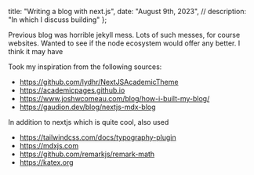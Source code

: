
  title: "Writing a blog with next.js",
  date: "August 9th, 2023",
  // description: "In which I discuss building"
};


Previous blog was horrible jekyll mess.
Lots of such messes, for course websites.
Wanted to see if the node ecosystem would offer any better.
I think it may have

Took my inspiration from the following sources:

- https://github.com/lydhr/NextJSAcademicTheme
- https://academicpages.github.io
- https://www.joshwcomeau.com/blog/how-i-built-my-blog/
- https://gaudion.dev/blog/nextjs-mdx-blog

In addition to nextjs which is quite cool, also used

- https://tailwindcss.com/docs/typography-plugin
- https://mdxjs.com
- https://github.com/remarkjs/remark-math
- https://katex.org


